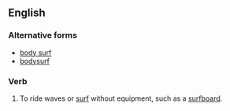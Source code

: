 ==English==

===Alternative forms===
* [[body surf]]
* [[bodysurf]]

===Verb===
{{en-verb|head=[[body]]-[[surf]]}}

# To ride waves or [[surf]] without equipment, such as a [[surfboard]].